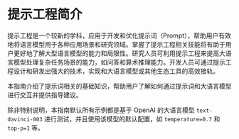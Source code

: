# 提示工程简介



提示工程是一个较新的学科，应用于开发和优化提示词（Prompt），帮助用户有效地将语言模型用于各种应用场景和研究领域。掌握了提示工程相关技能将有助于用户更好地了解大型语言模型的能力和局限性。研究人员可利用提示工程来提高大语言模型处理复杂任务场景的能力，如问答和算术推理能力。开发人员可通过提示工程设计和研发出强大的技术，实现和大语言模型或其他生态工具的高效接轨。

本指南介绍了提示词相关的基础知识，帮助用户了解如何通过提示词和大语言模型进行交互并提供指导建议。

除非特别说明，本指南默认所有示例都是基于 OpenAI 的大语言模型 `text-davinci-003` 进行测试，并且使用该模型的默认配置，如 `temperature=0.7` 和 `top-p=1` 等。

<ContentFileNames section="introduction" lang="zh"/>